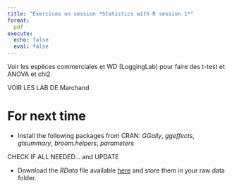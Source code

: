 ```yaml
---
title: "Exercices on session *Statistics with R session 1*"
format:
  pdf
execute:
  echo: false 
  eval: false 
---
```


Voir les espèces commerciales et WD (LoggingLab) pour faire des t-test et ANOVA et chi2

VOIR LES LAB DE Marchand

# For next time

* Install the following packages from CRAN: *GGally*, *ggeffects*, *gtsummary*, *broom.helpers*, *parameters*

CHECK IF ALL NEEDED... and UPDATE 

* Download the *RData* file available [here](https://geraldinederroire.github.io/Course_R_Forest_Sciences/6_basic_statistics/data/data_statistics_2.RData){preview-link="false"}
and store them in your raw data folder.